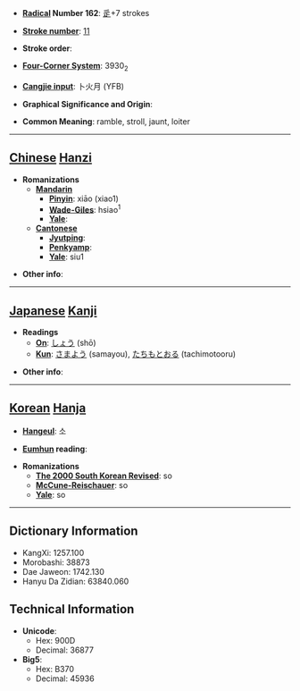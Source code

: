 * '''[[Wiktionary:Chinese radical index| Radical]] Number 162''': [[Wiktionary:Chinese radical index 辵|辵]]+7 strokes

* '''[[Wiktionary:Chinese total strokes index|Stroke number]]''': [[Wiktionary:Chinese total strokes index 11|11]]

* '''Stroke order''': 

* '''[[Wiktionary:Chinese four corner index|Four-Corner System]]''': 3930<sub>2</sub>

* '''[[Wiktionary:Chinese Cangjie index|Cangjie input]]''': 卜火月 (YFB)

* '''Graphical Significance and Origin''': 

* '''Common Meaning''': ramble, stroll, jaunt, loiter

----

== [[Chinese]] [[Hanzi]] ==

* '''Romanizations'''
** '''[[Mandarin]]'''
*** '''[[Pinyin]]''': xiāo (xiao1)
*** '''[[Wade-Giles]]''': hsiao<sup>1</sup>
*** '''[[Yale]]''': 
** '''[[Cantonese]]'''
*** '''[[Jyutping]]''':
*** '''[[Penkyamp]]''': 
*** '''[[Yale]]''': siu1

* '''Other info''': 

----

== [[Japanese]] [[Kanji]] ==

* '''Readings'''
** '''[[On]]''': [[しょう]] (shō)
** '''[[Kun]]''': [[さまよう]] (samayou), [[たちもとおる]] (tachimotooru)

* '''Other info''':  

----

== [[Korean]] [[Hanja]] ==

* '''[[Hangeul]]''': 소

* '''[[Eumhun]] reading''': 

* '''Romanizations'''
** '''[[The 2000 South Korean Revised Romanization|The 2000 South Korean Revised]]''': so
** '''[[McCune-Reischauer]]''': so
** '''[[Yale]]''': so

----

== Dictionary Information ==

* KangXi: 1257.100
* Morobashi: 38873
* Dae Jaweon: 1742.130
* Hanyu Da Zidian: 63840.060

== Technical Information ==

* '''Unicode''':
** Hex: 900D
** Decimal: 36877
* '''Big5''':
** Hex: B370
** Decimal: 45936